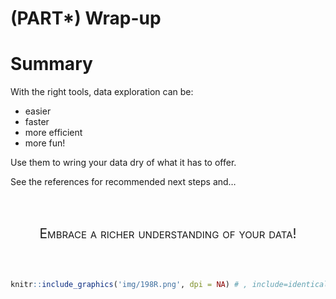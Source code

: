 # (PART\*) Wrap-up {-}
# Summary



With the right tools, data exploration can be: 

- easier
- faster
- more efficient
- more fun!

Use them to wring your data dry of what it has to offer.

See the references for recommended next steps and...

<br><br>

<div style="font-variant:small-caps; font-size:150%; text-align:center", class='emph'>Embrace a richer understanding of your data!</div>

<br>
<br>

```r
knitr::include_graphics('img/198R.png', dpi = NA) # , include=identical(knitr:::pandoc_to(), 'html'
```

